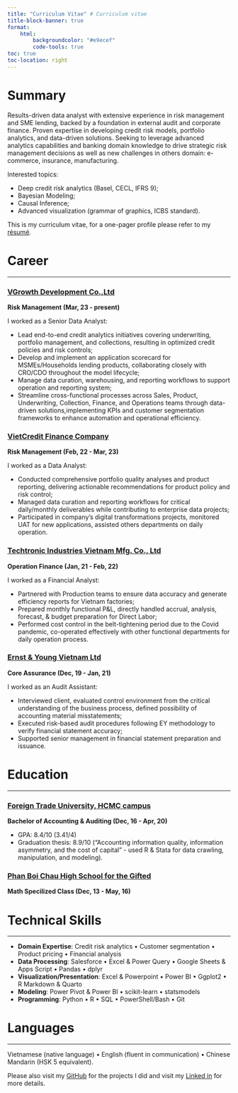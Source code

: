 ---
title: "Curriculum Vitae" # Curriculum vitae
title-block-banner: true
format:
    html:
        backgroundcolor: "#e9ecef"
        code-tools: true
toc: true
toc-location: right
---

# **Summary**

Results-driven data analyst with extensive experience in risk management and SME lending, backed by a foundation in external audit and corporate finance. Proven expertise in developing credit risk models, portfolio analytics, and data-driven solutions. Seeking to leverage advanced analytics capabilities and banking domain knowledge to drive strategic risk management decisions as well as new challenges in others domain: e-commerce, insurance, manufacturing.

Interested topics:

-   Deep credit risk analytics (Basel, CECL, IFRS 9);
-   Bayesian Modeling;
-   Causal Inference;
-   Advanced visualization (grammar of graphics, ICBS standard).

This is my curriculum vitae, for a one-pager profile please refer to my [résumé](https://lktuan.github.io/curriculum/resume/).

# **Career**

------------------------------------------------------------------------

### [VGrowth Development Co.,Ltd](https://validus.vn/)

**Risk Management (Mar, 23 - present)**

I worked as a Senior Data Analyst:

-   Lead end-to-end credit analytics initiatives covering underwriting, portfolio management, and collections, resulting in optimized credit policies and risk controls;
-   Develop and implement an application scorecard for MSMEs/Households lending products, collaborating closely with CRO/CDO throughout the model lifecycle;
-   Manage data curation, warehousing, and reporting workflows to support operation and reporting system;
-   Streamline cross-functional processes across Sales, Product, Underwriting, Collection, Finance, and Operations teams through data-driven solutions,implementing KPIs and customer segmentation frameworks to enhance automation and operational efficiency.

### [VietCredit Finance Company](https://www.vietcredit.com.vn/)

**Risk Management (Feb, 22 - Mar, 23)**

I worked as a Data Analyst:

-   Conducted comprehensive portfolio quality analyses and product reporting, delivering actionable recommendations for product policy and risk control;
-   Managed data curation and reporting workflows for critical daily/monthly deliverables while contributing to enterprise data projects;
-   Participated in company’s digital transformations projects, monitored UAT for new applications, assisted others departments on daily operation.

### [Techtronic Industries Vietnam Mfg. Co., Ltd](https://www.ttigroup.com.vn/)

**Operation Finance (Jan, 21 - Feb, 22)**

I worked as a Financial Analyst:

-   Partnered with Production teams to ensure data accuracy and generate efficiency reports for Vietnam factories;
-   Prepared monthly functional P&L, directly handled accrual, analysis, forecast, & budget preparation for Direct Labor;
-   Performed cost control in the belt-tightening period due to the Covid pandemic, co-operated effectively with other functional departments for daily operation process.

### [Ernst & Young Vietnam Ltd](https://www.ey.com/)

**Core Assurance (Dec, 19 - Jan, 21)**

I worked as an Audit Assistant:

-   Interviewed client, evaluated control environment from the critical understanding of the business process, defined possibility of accounting material misstatements;
-   Executed risk-based audit procedures following EY methodology to verify financial statement accuracy;
-   Supported senior management in financial statement preparation and issuance.

# **Education**

------------------------------------------------------------------------

### [Foreign Trade University, HCMC campus](https://cs2.ftu.edu.vn/)

**Bachelor of Accounting & Auditing (Dec, 16 - Apr, 20)**

-   GPA: 8.4/10 (3.41/4)
-   Graduation thesis: 8.9/10 (“Accounting information quality, information asymmetry, and the cost of capital” - used R & Stata for data crawling, manipulation, and modeling).

### [Phan Boi Chau High School for the Gifted](https://www.linkedin.com/company/phan-boi-chau-high-shool-for-the-gifted/about/)

**Math Specilized Class (Dec, 13 - May, 16)**

# **Technical Skills**

------------------------------------------------------------------------

-   **Domain Expertise**: Credit risk analytics • Customer segmentation • Product pricing • Financial analysis
-   **Data Processing**: Salesforce • Excel & Power Query • Google Sheets & Apps Script • Pandas • dplyr
-   **Visualization/Presentation**: Excel & Powerpoint • Power BI • Ggplot2 • R Markdown & Quarto
-   **Modeling**: Power Pivot & Power BI • scikit-learn • statsmodels
-   **Programming**: Python • R • SQL • PowerShell/Bash • Git

# **Languages**

------------------------------------------------------------------------

Vietnamese (native language) • English (fluent in communication) • Chinese Mandarin (HSK 5 equivalent).

Please also visit my [GitHub](https://github.com/lktuan) for the projects I did and visit my [Linked in](https://www.linkedin.com/in/tuanlekhac/) for more details.